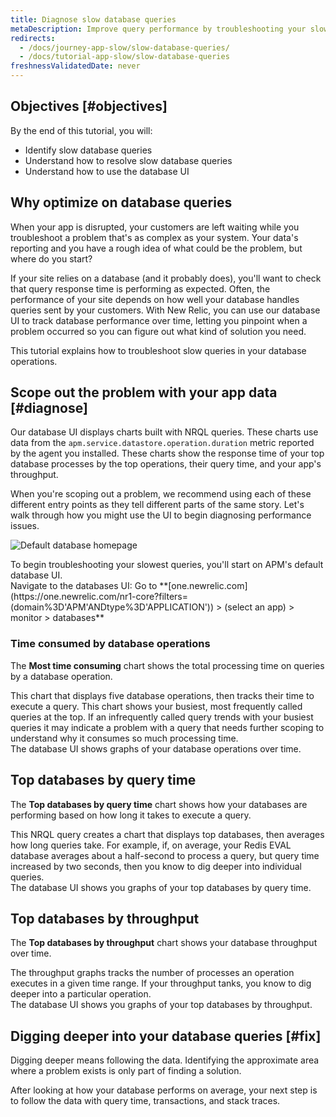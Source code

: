 ```yaml
---
title: Diagnose slow database queries
metaDescription: Improve query performance by troubleshooting your slow database with the New Relic database UI.
redirects:
  - /docs/journey-app-slow/slow-database-queries/
  - /docs/tutorial-app-slow/slow-database-queries
freshnessValidatedDate: never
---
```







## Objectives [#objectives]

By the end of this tutorial, you will:

* Identify slow database queries
* Understand how to resolve slow database queries
* Understand how to use the database UI 

## Why optimize on database queries

When your app is disrupted, your customers are left waiting while you troubleshoot a problem that's as complex as your system. Your data's reporting and you have a rough idea of what could be the problem, but where do you start? 

If your site relies on a database (and it probably does), you'll want to check that query response time is performing as expected. Often, the performance of your site depends on how well your database handles queries sent by your customers. With New Relic, you can use our database UI to track database performance over time, letting you pinpoint when a problem occurred so you can figure out what kind of solution you need. 

This tutorial explains how to troubleshoot slow queries in your database operations.  

## Scope out the problem with your app data  [#diagnose]

Our database UI displays charts built with NRQL queries. These charts use data from the `apm.service.datastore.operation.duration` metric reported by the agent you installed. These charts show the response time of your top database processes by the top operations, their query time, and your app's throughput. 

When you're scoping out a problem, we recommend using each of these different entry points as they tell different parts of the same story. Let's walk through how you might use the UI to begin diagnosing performance issues. 

<img
  title="Default database homepage"
  alt="Default database homepage"
  src={apmDefaultDatabaseUI}
/>

<figcaption>
  To begin troubleshooting your slowest queries, you'll start on APM's default database UI. 
</figcaption>

<Steps>
<Step>
  Navigate to the databases UI: Go to <DNT>**[one.newrelic.com](https://one.newrelic.com/nr1-core?filters=(domain%3D'APM'ANDtype%3D'APPLICATION')) > (select an app) > monitor > databases**</DNT>
</Step>  
<Step>

  ### Time consumed by database operations

  The <DNT>**Most time consuming**</DNT> chart shows the total processing time on queries by a database operation. 

<SideBySide>
  <Side>
 This chart that displays five database operations, then tracks their time to execute a query. This chart shows your busiest, most frequently called queries at the top. If an infrequently called query trends with your busiest queries it may indicate a problem with a query that needs further scoping to understand why it consumes so much processing time. 
  </Side>

  <Side>
<img
  title="Top 5 Database operations over time"
  alt=""
  src={apmATimesliceChartofTop5DatabaseOperations}
/>

<figcaption>
  The database UI shows graphs of your database operations over time.
</figcaption> 

</Side>
</SideBySide>

 
    
</Step>

<Step>

## Top databases by query time

The <DNT>**Top databases by query time**</DNT> chart shows how your databases are performing based on how long it takes to execute a query. 

<SideBySide>
  <Side>
  This NRQL query creates a chart that displays top databases, then averages how long queries take. For example, if, on average, your Redis EVAL database averages about a half-second to process a query, but query time increased by two seconds, then you know to dig deeper into individual queries. 
  </Side>

  <Side>
    <img
  title="Top databases by query time"
  alt=""
  src={apmTopDatabasesbyQueryTime}
/>

<figcaption>
  The database UI shows you graphs of your top databases by query time.
</figcaption>
  </Side>

</SideBySide>


</Step>

<Step>

## Top databases by throughput

The <DNT>**Top databases by throughput**</DNT> chart shows your database throughput over time. 

<SideBySide>
  <Side>
The throughput graphs tracks the number of processes an operation executes in a given time range. If your throughput tanks, you know to dig deeper into a particular operation. 
</Side>
  <Side>
    <img
  title="Top 5 Database operations over time"
  alt=""
  src={apmDatabaseThroughput}
/>

<figcaption>
  The database UI shows you graphs of your top databases by throughput.
</figcaption>
  </Side>
</SideBySide>



</Step>
</Steps>

## Digging deeper into your database queries [#fix]

Digging deeper means following the data. Identifying the approximate area where a problem exists is only part of finding a solution. 

After looking at how your database performs on average, your next step is to follow the data with query time, transactions, and stack traces.


<DocTiles numbered>
  <DocTile title='Prepare to triage your application' path="/docs/journey-app-slow/root-causes" ></DocTile>
  <DocTile title='Identify problematic transactions' path="/docs/journey-app-slow/problematic-transactions" ></DocTile>
</DocTiles>

<DocTiles>
  <DocTile title='Identify slow database queries' number='3' label={{text: 'Current doc', color: '#FCD672'}} path="/docs/journey-app-slow/slow-database-queries" ></DocTile>
  <DocTile title='Identify slow external services' number='4' path="/docs/journey-app-slow/external-services" ></DocTile>
  <DocTile title='Create performance benchmarks' number='5' path="/docs/journey-app-slow/create-benchmarks/" ></DocTile>
</DocTiles>
